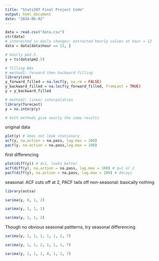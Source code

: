 ```yaml
---
title: "Stats207 Final Project Code"
output: html_document
date: "2024-06-02"
---
```


```r
data = read.csv("data.csv")
str(data)
# interested in daily changes: extracted hourly values at hour = 12
data = data[data$hour == 12, ]
```

```r
# hourly pm2.5
y = ts(data$pm2.5) 

# filling NAs 
# method1: forward then backward filling
library(zoo)
y_forward_filled = na.locf(y, na.rm = FALSE)
y_backward_filled = na.locf(y_forward_filled, fromLast = TRUE)
y = y_backward_filled

# method2: linear interpolation
library(forecast)
y = na.interp(y)

# both methods give nearly the same results
```

original data
```r
plot(y) # does not look stationary
acf(y, na.action = na.pass, lag.max = 100)
pacf(y, na.action = na.pass,lag.max = 100)
```

first differencing
```r
plot(diff(y)) # d=1, looks better 
acf(diff(y), na.action = na.pass, lag.max = 100) # q=1 or 2
pacf(diff(y), na.action = na.pass, lag.max = 100) # decays
```
seasonal: ACF cuts off at 2, PACF tails off
non-seasonal: basically nothing 

```r
library(astsa)
```

```r
sarima(y, 0, 1, 2)
```

```r
sarima(y, 1, 1, 1)
```

```r
sarima(y, 1, 1, 2)
```
Though no obvious seasonal pattterns, try seasonal differencing
```r
sarima(y, 1, 1, 1, 1, 1, 1, 7)
```

```r
sarima(y, 1, 1, 2, 1, 1, 1, 7)
```

```r
sarima(y, 1, 1, 1, 0, 1, 1, 7)
```


